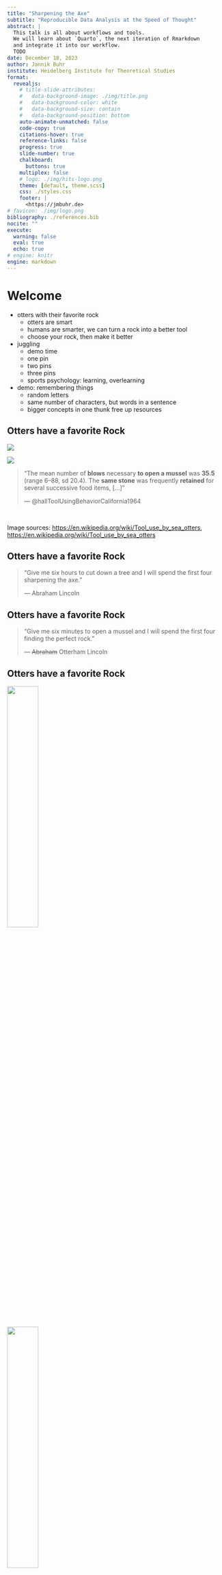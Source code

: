 ```yaml
---
title: "Sharpening the Axe"
subtitle: "Reproducible Data Analysis at the Speed of Thought"
abstract: |
  This talk is all about workflows and tools.
  We will learn about `Quarto`, the next iteration of Rmarkdown
  and integrate it into our workflow.
  TODO
date: December 18, 2023
author: Jannik Buhr
institute: Heidelberg Institute for Theoretical Studies
format:
  revealjs: 
    # title-slide-attributes:
    #   data-background-image: ./img/title.png
    #   data-background-color: white
    #   data-background-size: contain
    #   data-background-position: bottom
    auto-animate-unmatched: false
    code-copy: true
    citations-hover: true
    reference-links: false
    progress: true
    slide-number: true
    chalkboard: 
      buttons: true
    multiplex: false
    # logo: ./img/hits-logo.png
    theme: [default, theme.scss]
    css: ./styles.css
    footer: |
      <https://jmbuhr.de>
# favicon: ./img/logo.png
bibliography: ./references.bib
nocite: ""
execute:
  warning: false
  eval: true
  echo: true
# engine: knitr
engine: markdown
---
```


# Welcome

::: {.notes}
- otters with their favorite rock
  - otters are smart
  - humans are smarter, we can turn a rock into a better tool
  - choose your rock, then make it better
- juggling
  - demo time
  - one pin
  - two pins
  - three pins
  - sports psychology: learning, overlearning
- demo: remembering things
  - random letters
  - same number of characters, but words in a sentence
  - bigger concepts in one thunk free up resources
:::

## Otters have a favorite Rock

:::: {layout="[1,1]"}
![](./img/otter-hello.png)

:::{#quote}
![](./img/otter-pound.png){#otter-pound}

> "The mean number of **blows** necessary **to open a mussel** was **35.5** (range 6–88, sd 20.4). The **same stone** was frequently **retained** for several successive food items, [...]"
> 
> --- @hallToolUsingBehaviorCalifornia1964
:::
 
::::

:::footer
Image sources: <https://en.wikipedia.org/wiki/Tool_use_by_sea_otters>, <https://en.wikipedia.org/wiki/Tool_use_by_sea_otters>
:::

## Otters have a favorite Rock {auto-animate=true}

> "Give me six hours to cut down a tree and I will spend the first four sharpening the axe."
> 
> --- Abraham Lincoln

## Otters have a favorite Rock

> "Give me six minutes to open a mussel and I will spend the first four finding the perfect rock."
> 
> --- ~~Abraham~~ Otterham Lincoln

## Otters have a favorite Rock

:::{#imagebox}
![](./img/pexels-anna-urlapova-2957058.jpg){.fl width=38%}

![](./img/hand-axe.png){.fr width=38%}
:::

:::{#textbox}
**Humans** don't just **use** tools

We **shape** and **perfect** them.
:::

:::footer
Image sources: <https://www.pexels.com/photo/person-holding-a-stone-2957058/> <https://en.wikipedia.org/wiki/Hand_axe>
:::

## Otters have a favorite Rock {auto-animate=true}

## Who am I?

# Warmup!

## Remember these letters

```r
countdown::countdown(minutes = 0, seconds = 15)
```

xfw iadc na nvrqy bceawgj dcz lyh lwoovxxce

## Remember these letters

How many of these letters did you remember?

## Remember these letters

The quick brown fox jumps over the lazy dog

```r
countdown::countdown(minutes = 0, seconds = 15)
```

## Remember these letters

Do you remember the sentence on the previous slide?

. . .

Of course you do, it's just **one** sentence!

. . .

But it has the **same number of characters** as the random letters.

## Thunks


# Optimize Your Workflow

## Keyboard Shortcuts are not just for Speed!

Demo Time!

## Demo

Lorem ipsum dolor sit amet, officia excepteur ex fugiat reprehenderit enim labore culpa sint ad nisi Lorem pariatur mollit ex esse exercitation amet. Nisi anim cupidatat excepteur officia. Reprehenderit nostrud nostrud ipsum Lorem est aliquip amet voluptate voluptate dolor minim nulla est proident. Nostrud officia pariatur ut officia. Sit irure elit esse ea nulla sunt ex occaecat reprehenderit commodo officia dolor Lorem duis laboris cupidatat officia voluptate. Culpa proident adipisicing id nulla nisi laboris ex in Lorem sunt duis officia eiusmod. Aliqua reprehenderit commodo ex non excepteur duis sunt velit enim. Voluptate laboris sint cupidatat ullamco ut ea consectetur et est culpa et culpa duis.


# Optimize your Code

## Code is communication

## Put the fun in Functional Programming

### Pure Functions


# Thank You!

## Thank You!

## References

:::{#refs}
:::

# Targets

## Init

```r
library(targets)
library(tidyverse)
```

```r
#| eval: false
tar_script()
```

```r
#| eval: false
tar_make()
```

```r
tar_visnetwork(callr_arguments = list(show = FALSE))
```

## Work

```r
penguins <- tar_read(penguins)
```

```r
penguins |>
  DT::datatable()
```

## Work

```r
penguins <- tar_read(clean_penguins)
```

```r
penguins |>
  ggplot(aes(bill_length_cm, bill_depth_cm)) +
  geom_point(aes(color = species)) +
  theme_minimal()
```

## Work

```r
linear_model = lm(bill_length_cm ~ species, penguins)
anova_model = aov(bill_length_cm ~ species + sex, penguins)
summary(anova_model)
anova_model
TukeyHSD(anova_model)
```

## Work

```r
penguins |>
  filter(species != "Adelie") |>
  ggplot(aes(species, bill_length_cm, color = species, group = species)) +
  geom_violin() +
  ggbeeswarm::geom_quasirandom() +
  theme_minimal() +
  stat_summary(color = "black")
```

## Work

```r
penguins |>
  filter(species != "Adelie") |>
  (\(x) t.test(bill_length_cm ~ species, x))()
```

```r
penguins |>
  count(species, sex) |>
  drop_na()
```






